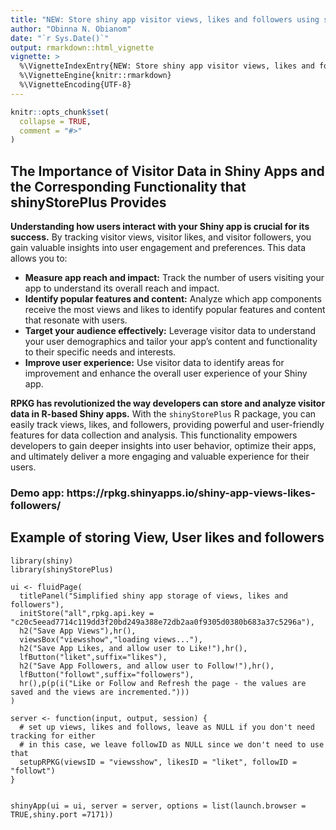 ```yaml
---
title: "NEW: Store shiny app visitor views, likes and followers using shinyStorePlus 1.3"
author: "Obinna N. Obianom"
date: "`r Sys.Date()`"
output: rmarkdown::html_vignette
vignette: >
  %\VignetteIndexEntry{NEW: Store shiny app visitor views, likes and followers using shinyStorePlus 1.3}
  %\VignetteEngine{knitr::rmarkdown}
  %\VignetteEncoding{UTF-8}
---
```

```r
knitr::opts_chunk$set(
  collapse = TRUE,
  comment = "#>"
)
```

## The Importance of Visitor Data in Shiny Apps and the Corresponding Functionality that shinyStorePlus Provides

**Understanding how users interact with your Shiny app is crucial for its success.** By tracking visitor views, visitor likes, and visitor followers, you gain valuable insights into user engagement and preferences. This data allows you to:

* **Measure app reach and impact:** Track the number of users visiting your app to understand its overall reach and impact.
* **Identify popular features and content:** Analyze which app components receive the most views and likes to identify popular features and content that resonate with users.
* **Target your audience effectively:** Leverage visitor data to understand your user demographics and tailor your app's content and functionality to their specific needs and interests.
* **Improve user experience:** Use visitor data to identify areas for improvement and enhance the overall user experience of your Shiny app.

**RPKG has revolutionized the way developers can store and analyze visitor data in R-based Shiny apps.** With the `shinyStorePlus` R package, you can easily track views, likes, and followers, providing powerful and user-friendly features for data collection and analysis. This functionality empowers developers to gain deeper insights into user behavior, optimize their apps, and ultimately deliver a more engaging and valuable experience for their users.


### Demo app: https://rpkg.shinyapps.io/shiny-app-views-likes-followers/

## Example of storing View, User likes and followers

```
library(shiny)
library(shinyStorePlus)

ui <- fluidPage(
  titlePanel("Simplified shiny app storage of views, likes and followers"),
  initStore("all",rpkg.api.key = "c20c5eead7714c119dd3f20bd249a388e72db2aa0f9305d0380b683a37c5296a"),
  h2("Save App Views"),hr(),
  viewsBox("viewsshow","loading views..."),
  h2("Save App Likes, and allow user to Like!"),hr(),
  lfButton("liket",suffix="likes"),
  h2("Save App Followers, and allow user to Follow!"),hr(),
  lfButton("followt",suffix="followers"),
  hr(),p(p(i("Like or Follow and Refresh the page - the values are saved and the views are incremented.")))
)

server <- function(input, output, session) {
  # set up views, likes and follows, leave as NULL if you don't need tracking for either
  # in this case, we leave followID as NULL since we don't need to use that
  setupRPKG(viewsID = "viewsshow", likesID = "liket", followID = "followt")
}


shinyApp(ui = ui, server = server, options = list(launch.browser = TRUE,shiny.port =7171))


```


